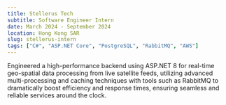 ```yaml
---
title: Stellerus Tech
subtitle: Software Engineer Intern
date: March 2024 - September 2024
location: Hong Kong SAR
slug: stellerus-intern
tags: ["C#", "ASP.NET Core", "PostgreSQL", "RabbitMQ", "AWS"]
---
```


Engineered a high-performance backend using ASP.NET 8 for real-time geo-spatial data processing from live satellite feeds, utilizing advanced multi-processing and caching techniques with tools such as RabbitMQ to dramatically boost efficiency and response times, ensuring seamless and reliable services around the clock.
